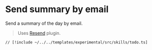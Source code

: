 # Send summary by email

Send a summary of the day by email.

> Uses [Resend](/middleware/resend) plugin.

```tsx [src/skills/todo.ts]
// [!include ~/../../templates/experimental/src/skills/todo.ts]
```
